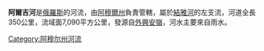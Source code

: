 '''阿爾吉河'''是[[俄羅斯|俄羅斯]]的河流，由[[阿穆爾州|阿穆爾州]]負責管轄，屬於[[結雅河|結雅河]]的左支流，河道全長350公里，流域面7,090平方公里，發源自[[外興安嶺|外興安嶺]]，河水主要來自雨水。

{{Russia-geo-stub}}
[[Category:阿穆尔州河流|Category:阿穆尔州河流]]